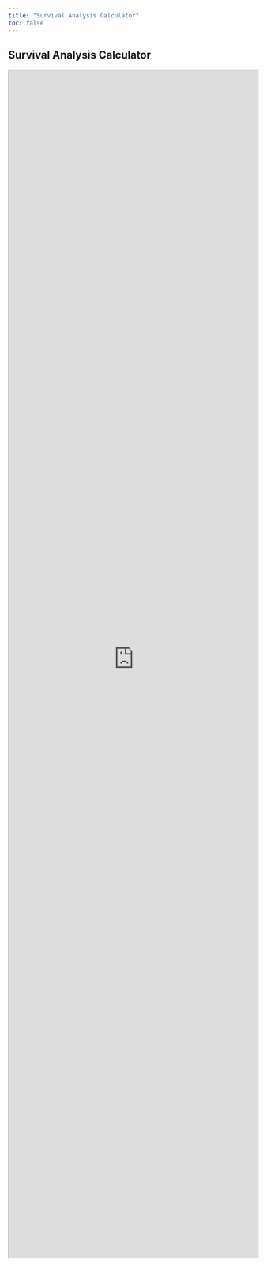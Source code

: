 ```yaml
---
title: "Survival Analysis Calculator"
toc: false
---
```


## Survival Analysis Calculator

<iframe height="2400" width="100%" frameborder="1" src="https://zp1mwp-jean0victor-kwizera.shinyapps.io/SurvivalAnalysisCalculator/"> </iframe>
